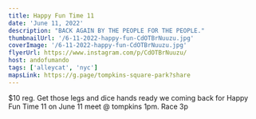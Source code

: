 ```yaml
---
title: Happy Fun Time 11
date: 'June 11, 2022'
description: "BACK AGAIN BY THE PEOPLE FOR THE PEOPLE."
thumbnailUrl: '/6-11-2022-happy-fun-CdOTBrNuuzu.jpg'
coverImage: '/6-11-2022-happy-fun-CdOTBrNuuzu.jpg'
flyerUrl: https://www.instagram.com/p/CdOTBrNuuzu/
host: andofumando
tags: ['alleycat', 'nyc']
mapsLink: https://g.page/tompkins-square-park?share
---
```


<div>
  $10 reg. Get those legs and dice hands ready we coming back for Happy Fun Time 11 on June 11 meet @ tompkins 1pm. Race 3p
</div>


